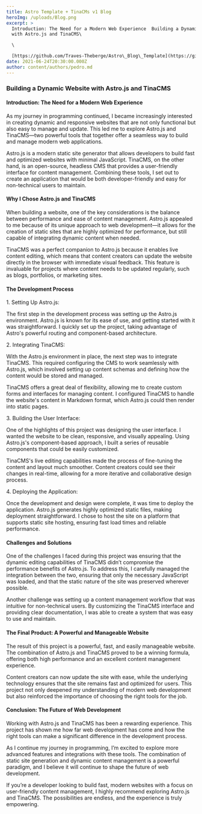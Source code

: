 ```yaml
---
title: Astro Template + TinaCMs v1 Blog
heroImg: /uploads/Blog.png
excerpt: >
  Introduction: The Need for a Modern Web Experience  Building a Dynamic Website
  with Astro.js and TinaCMS\

  \

  [https://github.com/Traves-Theberge/Astro\_Blog\_Template](https://github.com/Traves-Theberge/Astro_Blog_Template)
date: 2021-06-24T20:30:00.000Z
author: content/authors/pedro.md
---
```


### Building a Dynamic Website with Astro.js and TinaCMS

#### Introduction: The Need for a Modern Web Experience

As my journey in programming continued, I became increasingly interested in creating dynamic and responsive websites that are not only functional but also easy to manage and update. This led me to explore Astro.js and TinaCMS—two powerful tools that together offer a seamless way to build and manage modern web applications.

Astro.js is a modern static site generator that allows developers to build fast and optimized websites with minimal JavaScript. TinaCMS, on the other hand, is an open-source, headless CMS that provides a user-friendly interface for content management. Combining these tools, I set out to create an application that would be both developer-friendly and easy for non-technical users to maintain.

#### Why I Chose Astro.js and TinaCMS

When building a website, one of the key considerations is the balance between performance and ease of content management. Astro.js appealed to me because of its unique approach to web development—it allows for the creation of static sites that are highly optimized for performance, but still capable of integrating dynamic content when needed.

TinaCMS was a perfect companion to Astro.js because it enables live content editing, which means that content creators can update the website directly in the browser with immediate visual feedback. This feature is invaluable for projects where content needs to be updated regularly, such as blogs, portfolios, or marketing sites.

#### The Development Process

1\. Setting Up Astro.js:

The first step in the development process was setting up the Astro.js environment. Astro.js is known for its ease of use, and getting started with it was straightforward. I quickly set up the project, taking advantage of Astro's powerful routing and component-based architecture.

2\. Integrating TinaCMS:

With the Astro.js environment in place, the next step was to integrate TinaCMS. This required configuring the CMS to work seamlessly with Astro.js, which involved setting up content schemas and defining how the content would be stored and managed.

TinaCMS offers a great deal of flexibility, allowing me to create custom forms and interfaces for managing content. I configured TinaCMS to handle the website's content in Markdown format, which Astro.js could then render into static pages.

3\. Building the User Interface:

One of the highlights of this project was designing the user interface. I wanted the website to be clean, responsive, and visually appealing. Using Astro.js's component-based approach, I built a series of reusable components that could be easily customized.

TinaCMS's live editing capabilities made the process of fine-tuning the content and layout much smoother. Content creators could see their changes in real-time, allowing for a more iterative and collaborative design process.

4\. Deploying the Application:

Once the development and design were complete, it was time to deploy the application. Astro.js generates highly optimized static files, making deployment straightforward. I chose to host the site on a platform that supports static site hosting, ensuring fast load times and reliable performance.

#### Challenges and Solutions

One of the challenges I faced during this project was ensuring that the dynamic editing capabilities of TinaCMS didn’t compromise the performance benefits of Astro.js. To address this, I carefully managed the integration between the two, ensuring that only the necessary JavaScript was loaded, and that the static nature of the site was preserved wherever possible.

Another challenge was setting up a content management workflow that was intuitive for non-technical users. By customizing the TinaCMS interface and providing clear documentation, I was able to create a system that was easy to use and maintain.

#### The Final Product: A Powerful and Manageable Website

The result of this project is a powerful, fast, and easily manageable website. The combination of Astro.js and TinaCMS proved to be a winning formula, offering both high performance and an excellent content management experience.

Content creators can now update the site with ease, while the underlying technology ensures that the site remains fast and optimized for users. This project not only deepened my understanding of modern web development but also reinforced the importance of choosing the right tools for the job.

#### Conclusion: The Future of Web Development

Working with Astro.js and TinaCMS has been a rewarding experience. This project has shown me how far web development has come and how the right tools can make a significant difference in the development process.

As I continue my journey in programming, I’m excited to explore more advanced features and integrations with these tools. The combination of static site generation and dynamic content management is a powerful paradigm, and I believe it will continue to shape the future of web development.

If you’re a developer looking to build fast, modern websites with a focus on user-friendly content management, I highly recommend exploring Astro.js and TinaCMS. The possibilities are endless, and the experience is truly empowering.
